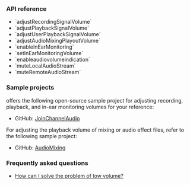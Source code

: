 <PlatformWrapper platform="ios">

### API reference

- <Link to="{{global.API_REF_IOS_ROOT}}/agorartckit/agorartcenginekit/adjustrecordingsignalvolume(_:)">`adjustRecordingSignalVolume`</Link>
- <Link to="{{global.API_REF_IOS_ROOT}}/agorartckit/agorartcenginekit/adjustplaybacksignalvolume(_:)">`adjustPlaybackSignalVolume`</Link>
- <Link to="{{global.API_REF_IOS_ROOT}}/agorartckit/agorartcenginekit/adjustuserplaybacksignalvolumeex(_:volume:connection:)">`adjustUserPlaybackSignalVolume`</Link>
- <Link to="{{global.API_REF_IOS_ROOT}}/agorartckit/agorartcenginekit/adjustaudiomixingplayoutvolume(_:)">`adjustAudioMixingPlayoutVolume`</Link>
- <Link to="{{global.API_REF_IOS_ROOT}}/agorartckit/agorartcenginekit/enable(inearmonitoring:includeaudiofilters:)">`enableInEarMonitoring`</Link>
- <Link to="{{global.API_REF_IOS_ROOT}}/agorartckit/agorartcenginekit/setinearmonitoringvolume(_:)">`setInEarMonitoringVolume`</Link>
- <Link to="{{global.API_REF_IOS_ROOT}}/agorartckit/agorartcenginekit/enableaudiovolumeindication(_:smooth:reportvad:)">`enableaudiovolumeindication`</Link>
- <Link to="{{global.API_REF_IOS_ROOT}}/agorartckit/agoraspatialaudiokitbase/mutelocalaudiostream(_:)">`muteLocalAudioStream`</Link>
- <Link to="{{global.API_REF_IOS_ROOT}}/agorartckit/agorartcenginekit/muteremoteaudiostream(_:mute:)">`muteRemoteAudioStream`</Link>


### Sample projects

<Vg k="COMPANY" /> offers the following open-source sample project for adjusting recording, playback, and in-ear monitoring volumes for your reference:

* GitHub: [JoinChannelAudio](https://github.com/AgoraIO/API-Examples/tree/main/iOS/APIExample/APIExample/Examples/Basic/JoinChannelAudio)

For adjusting the playback volume of mixing or audio effect files, refer to the following sample project:

* GitHub: [AudioMixing](https://github.com/AgoraIO/API-Examples/tree/main/iOS/APIExample/APIExample/Examples/Advanced/AudioMixing)

### Frequently asked questions​

*  [How can I solve the problem of low volume?](../../help/quality-issues/audio_low)

</PlatformWrapper>
